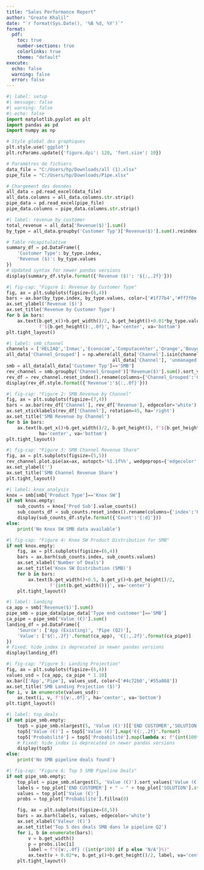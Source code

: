 ```yaml
---
title: "Sales Performance Report"
author: "Greate Khalil"
date: "`r format(Sys.Date(), '%B %d, %Y')`"
format:
  pdf:
    toc: true
    number-sections: true
    colorlinks: true
    theme: "default"
execute:
  echo: false
  warning: false
  error: false
---
```


```python
#| label: setup
#| message: false
#| warning: false
#| echo: false
import matplotlib.pyplot as plt
import pandas as pd
import numpy as np

# Style global des graphiques
plt.style.use('ggplot')
plt.rcParams.update({'figure.dpi': 120, 'font.size': 10})

# Paramètres de fichiers
data_file = "C:/Users/hp/Downloads/all (1).xlsx"
pipe_file = "C:/Users/hp/Downloads/Pipe.xlsx"

# Chargement des données
all_data = pd.read_excel(data_file)
all_data.columns = all_data.columns.str.strip()
pipe_data = pd.read_excel(pipe_file)
pipe_data.columns = pipe_data.columns.str.strip()
```

```python
#| label: revenue_by_customer
total_revenue = all_data['Revenue($)'].sum()
by_type = all_data.groupby('Customer Typ')['Revenue($)'].sum().reindex(['EBT','SMB'], fill_value=0)

# Table récapitulative
summary_df = pd.DataFrame({
    'Customer Type': by_type.index,
    'Revenue ($)': by_type.values
})
# Updated syntax for newer pandas versions
display(summary_df.style.format({'Revenue ($)': '${:,.2f}'}))
```

```python
#| fig-cap: "Figure 1: Revenue by Customer Type"
fig, ax = plt.subplots(figsize=(6,4))
bars = ax.bar(by_type.index, by_type.values, color=['#1f77b4','#ff7f0e'])
ax.set_ylabel('Revenue ($)')
ax.set_title('Revenue by Customer Type')
for b in bars:
    ax.text(b.get_x()+b.get_width()/2, b.get_height()+0.01*by_type.values.max(),
            f'${b.get_height():,.0f}', ha='center', va='bottom')
plt.tight_layout()
```

```python
#| label: smb_channel
channels = ['HELIAQ','Inmac','Econocom','Computacenter','Orange','Bouygues','SFR']
all_data['Channel_Grouped'] = np.where(all_data['Channel'].isin(channels),
                                       all_data['Channel'], 'unmanaged')
smb = all_data[all_data['Customer Typ']=='SMB']
rev_channel = smb.groupby('Channel_Grouped')['Revenue($)'].sum().sort_values(ascending=False)
rev_df = rev_channel.reset_index().rename(columns={'Channel_Grouped':'Channel','Revenue($)':'Revenue'})
display(rev_df.style.format({'Revenue':'${:,.0f}'}))
```

```python
#| fig-cap: "Figure 2: SMB Revenue by Channel"
fig, ax = plt.subplots(figsize=(7,4))
bars = ax.bar(rev_df['Channel'], rev_df['Revenue'], edgecolor='white')
ax.set_xticklabels(rev_df['Channel'], rotation=45, ha='right')
ax.set_title('SMB Revenue by Channel')
for b in bars:
    ax.text(b.get_x()+b.get_width()/2, b.get_height(), f'${b.get_height():,.0f}',
            ha='center', va='bottom')
plt.tight_layout()
```

```python
#| fig-cap: "Figure 3: SMB Channel Revenue Share"
fig, ax = plt.subplots(figsize=(5,5))
rev_channel.plot.pie(ax=ax, autopct='%1.1f%%', wedgeprops={'edgecolor':'white'})
ax.set_ylabel('')
ax.set_title('SMB Channel Revenue Share')
plt.tight_layout()
```

```python
#| label: knox_analysis
knox = smb[smb['Product Type']=='Knox SW']
if not knox.empty:
    sub_counts = knox['Prod Sub'].value_counts()
    sub_counts_df = sub_counts.reset_index().rename(columns={'index':'Prod Sub','Prod Sub':'Count'})
    display(sub_counts_df.style.format({'Count':'{:d}'}))
else:
    print('No Knox SW SMB data available')
```

```python
#| fig-cap: "Figure 4: Knox SW Product Distribution for SMB"
if not knox.empty:
    fig, ax = plt.subplots(figsize=(6,4))
    bars = ax.barh(sub_counts.index, sub_counts.values)
    ax.set_xlabel('Number of Deals')
    ax.set_title('Knox SW Distribution (SMB)')
    for b in bars:
        ax.text(b.get_width()+0.5, b.get_y()+b.get_height()/2,
                f'{int(b.get_width())}', va='center')
    plt.tight_layout()
```

```python
#| label: landing
ca_app = smb['Revenue($)'].sum()
pipe_smb = pipe_data[pipe_data['Type end customer']=='SMB']
ca_pipe = pipe_smb['Value (€)'].sum()
landing_df = pd.DataFrame({
    'Source': ['App (Existing)', 'Pipe (Q2)'],
    'Value': ['${:,.2f}'.format(ca_app), '€{:,.2f}'.format(ca_pipe)]
})
# Fixed: hide_index is deprecated in newer pandas versions
display(landing_df)
```

```python
#| fig-cap: "Figure 5: Landing Projection"
fig, ax = plt.subplots(figsize=(6,4))
values_usd = [ca_app, ca_pipe * 1.10]
ax.bar(['App','Pipe'], values_usd, color=['#4c72b0','#55a868'])
ax.set_title('SMB Landing Projection ($)')
for i, v in enumerate(values_usd):
    ax.text(i, v, f'${v:,.0f}', ha='center', va='bottom')
plt.tight_layout()
```

```python
#| label: top_deals
if not pipe_smb.empty:
    top5 = pipe_smb.nlargest(5, 'Value (€)')[['END CUSTOMER','SOLUTION','Value (€)','Probabilité','Rollout Date']]
    top5['Value (€)'] = top5['Value (€)'].map('€{:,.2f}'.format)
    top5['Probabilité'] = top5['Probabilité'].map(lambda x: f"{int(100*x)}%" if pd.notnull(x) else 'N/A')
    # Fixed: hide_index is deprecated in newer pandas versions
    display(top5)
else:
    print('No SMB pipeline deals found')
```

```python
#| fig-cap: "Figure 6: Top 5 SMB Pipeline Deals"
if not pipe_smb.empty:
    top_plot = pipe_smb.nlargest(5, 'Value (€)').sort_values('Value (€)')
    labels = top_plot['END CUSTOMER'] + " – " + top_plot['SOLUTION'].str.slice(0,20) + "..."
    values = top_plot['Value (€)']
    probs = top_plot['Probabilité'].fillna(0)

    fig, ax = plt.subplots(figsize=(8,5))
    bars = ax.barh(labels, values, edgecolor='white')
    ax.set_xlabel('Valeur (€)')
    ax.set_title('Top 5 des deals SMB dans le pipeline Q2')
    for i, b in enumerate(bars):
        v = b.get_width()
        p = probs.iloc[i]
        label = f"€{v:,.0f} ({int(p*100) if p else 'N/A'}%)"
        ax.text(v + 0.02*v, b.get_y()+b.get_height()/2, label, va='center', ha='left', fontsize=9)
    plt.tight_layout()
```